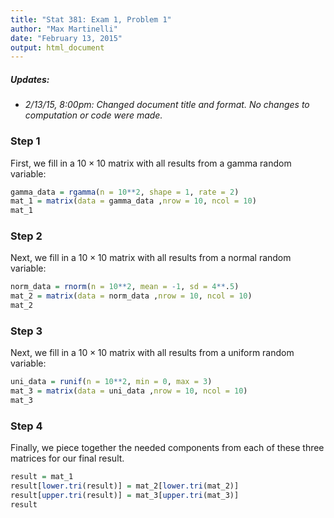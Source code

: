 ```yaml
---
title: "Stat 381: Exam 1, Problem 1"
author: "Max Martinelli"
date: "February 13, 2015"
output: html_document
---
```

##### Updates:
* *2/13/15, 8:00pm: Changed document title and format. No changes to computation or code were made.* 

### Step 1
First, we fill in a $10 \times 10$ matrix with all results from a gamma random variable:
```r

gamma_data = rgamma(n = 10**2, shape = 1, rate = 2)
mat_1 = matrix(data = gamma_data ,nrow = 10, ncol = 10)
mat_1
```

### Step 2
Next, we fill in a $10 \times 10$ matrix with all results from a normal random variable:
```r
norm_data = rnorm(n = 10**2, mean = -1, sd = 4**.5)
mat_2 = matrix(data = norm_data ,nrow = 10, ncol = 10)
mat_2
```

### Step 3
Next, we fill in a $10 \times 10$ matrix with all results from a uniform random variable:
```r
uni_data = runif(n = 10**2, min = 0, max = 3)
mat_3 = matrix(data = uni_data ,nrow = 10, ncol = 10)
mat_3
```


### Step 4
Finally, we piece together the needed components from each of these three matrices for our final result.

```r
result = mat_1
result[lower.tri(result)] = mat_2[lower.tri(mat_2)]
result[upper.tri(result)] = mat_3[upper.tri(mat_3)]
result
```





